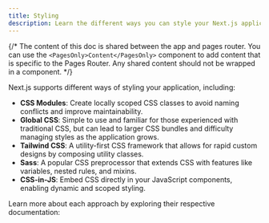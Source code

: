 ```yaml
---
title: Styling
description: Learn the different ways you can style your Next.js application.
---
```


{/* The content of this doc is shared between the app and pages router. You can use the `<PagesOnly>Content</PagesOnly>` component to add content that is specific to the Pages Router. Any shared content should not be wrapped in a component. */}

Next.js supports different ways of styling your application, including:

- **CSS Modules**: Create locally scoped CSS classes to avoid naming conflicts and improve maintainability.
- **Global CSS**: Simple to use and familiar for those experienced with traditional CSS, but can lead to larger CSS bundles and difficulty managing styles as the application grows.
- **Tailwind CSS**: A utility-first CSS framework that allows for rapid custom designs by composing utility classes.
- **Sass**: A popular CSS preprocessor that extends CSS with features like variables, nested rules, and mixins.
- **CSS-in-JS**: Embed CSS directly in your JavaScript components, enabling dynamic and scoped styling.

Learn more about each approach by exploring their respective documentation:

